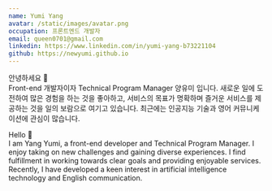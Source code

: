 ```yaml
---
name: Yumi Yang
avatar: /static/images/avatar.png
occupation: 프론트엔드 개발자
email: queen0701@gmail.com
linkedin: https://www.linkedin.com/in/yumi-yang-b73221104
github: https://newyumi.github.io
---
```


안녕하세요 👋<br/>
Front-end 개발자이자 Technical Program Manager 양유미 입니다. 새로운 일에 도전하여 많은 경험을 하는 것을 좋아하고, 서비스의 목표가 명확하며 즐거운 서비스를 제공하는 것을 일의 보람으로 여기고 있습니다. 최근에는 인공지능 기술과 영어 커뮤니케이션에 관심이 많습니다.

Hello 👋 <br/>
I am Yang Yumi, a front-end developer and Technical Program Manager. I enjoy taking on new challenges and gaining diverse experiences. I find fulfillment in working towards clear goals and providing enjoyable services. Recently, I have developed a keen interest in artificial intelligence technology and English communication.
